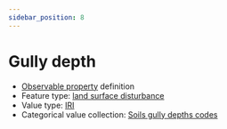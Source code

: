 ```yaml
---
sidebar_position: 8
---
```



# Gully depth

- [Observable property](/viewers/dawe-vocabs?uri=https://linked.data.gov.au/def/nrm/4aa9e813-8c4c-4fa6-953b-32c59fdd97be) definition
- Feature type: [land surface disturbance](http://linked.data.gov.au/def/tern-cv/7e256d28-e686-4b6a-b64a-ac1b1a8f164d)
- Value type: [IRI](https://w3id.org/tern/ontologies/tern/IRI)
- Categorical value collection: [Soils gully depths codes](/viewers/dawe-vocabs?uri=https://linked.data.gov.au/def/nrm/7f0eb236-c8e8-4473-8f11-214487ba1d8a)

<Example protocolModule="plot-soil-description" observableProperty="https://linked.data.gov.au/def/nrm/4aa9e813-8c4c-4fa6-953b-32c59fdd97be" />
